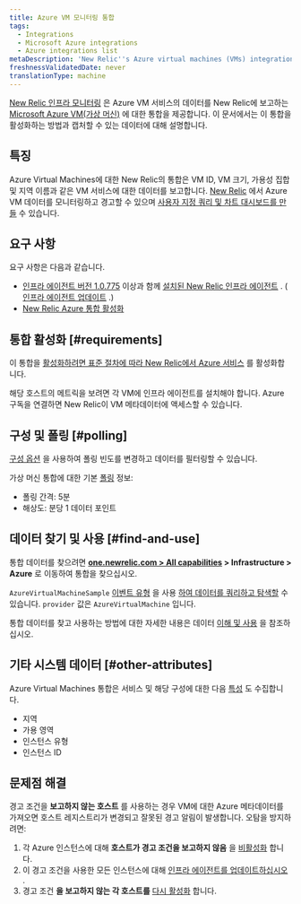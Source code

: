 ```yaml
---
title: Azure VM 모니터링 통합
tags:
  - Integrations
  - Microsoft Azure integrations
  - Azure integrations list
metaDescription: 'New Relic''s Azure virtual machines (VMs) integration: how to enable it, and what data it reports.'
freshnessValidatedDate: never
translationType: machine
---
```


[New Relic 인프라 모니터링](/docs/infrastructure) 은 Azure VM 서비스의 데이터를 New Relic에 보고하는 [Microsoft Azure VM(가상 머신)](https://docs.microsoft.com/en-us/azure/virtual-machines/) 에 대한 통합을 제공합니다. 이 문서에서는 이 통합을 활성화하는 방법과 캡처할 수 있는 데이터에 대해 설명합니다.

## 특징

Azure Virtual Machines에 대한 New Relic의 통합은 VM ID, VM 크기, 가용성 집합 및 지역 이름과 같은 VM 서비스에 대한 데이터를 보고합니다. [New Relic](/docs/infrastructure) 에서 Azure VM 데이터를 모니터링하고 경고할 수 있으며 [사용자 지정 쿼리 및 차트 대시보드를 만들](/docs/using-new-relic/data/understand-data/query-new-relic-data) 수 있습니다.

## 요구 사항

요구 사항은 다음과 같습니다.

* [인프라 에이전트 버전 1.0.775](/docs/release-notes/infrastructure-release-notes/infrastructure-agent-release-notes) 이상과 함께 [설치된 New Relic 인프라 에이전트](/docs/infrastructure/new-relic-infrastructure/installation) . ( [인프라 에이전트 업데이트](/docs/infrastructure/new-relic-infrastructure/installation/update-infrastructure-agent) .)
* [New Relic Azure 통합 활성화](/docs/infrastructure/microsoft-azure-integrations/getting-started/activate-azure-integrations)

## 통합 활성화 [#requirements]

이 통합을 [활성화하려면 표준 절차에 따라 New Relic에서 Azure 서비스](/docs/infrastructure/microsoft-azure-integrations/getting-started/activate-azure-integrations) 를 활성화합니다.

<Callout variant="important">
  해당 호스트의 메트릭을 보려면 각 VM에 인프라 에이전트를 설치해야 합니다. Azure 구독을 연결하면 New Relic이 VM 메타데이터에 액세스할 수 있습니다.
</Callout>

## 구성 및 폴링 [#polling]

[구성 옵션](/docs/integrations/new-relic-integrations/getting-started/configure-polling-frequency-data-collection-cloud-integrations) 을 사용하여 폴링 빈도를 변경하고 데이터를 필터링할 수 있습니다.

가상 머신 통합에 대한 기본 [폴링](/docs/infrastructure/microsoft-azure-integrations/azure-integrations-list/azure-polling-intervals-infrastructure-integrations) 정보:

* 폴링 간격: 5분
* 해상도: 분당 1 데이터 포인트

## 데이터 찾기 및 사용 [#find-and-use]

통합 데이터를 찾으려면 **[one.newrelic.com > All capabilities](https://one.newrelic.com/all-capabilities) > Infrastructure > Azure** 로 이동하여 통합을 찾으십시오.

`AzureVirtualMachineSample` [이벤트 유형](/docs/data-apis/understand-data/new-relic-data-types/#event-data) 을 사용 [하여 데이터를 쿼리하고 탐색할](/docs/using-new-relic/data/understand-data/query-new-relic-data) 수 있습니다. `provider` 값은 `AzureVirtualMachine` 입니다.

통합 데이터를 찾고 사용하는 방법에 대한 자세한 내용은 데이터 [이해 및 사용](/docs/infrastructure/integrations/find-use-infrastructure-integration-data) 을 참조하십시오.

## 기타 시스템 데이터 [#other-attributes]

Azure Virtual Machines 통합은 서비스 및 해당 구성에 대한 다음 [특성](/docs/accounts-partnerships/education/getting-started-new-relic/glossary#attribute) 도 수집합니다.

* 지역
* 가용 영역
* 인스턴스 유형
* 인스턴스 ID

## 문제점 해결

경고 조건을 **보고하지 않는 호스트** 를 사용하는 경우 VM에 대한 Azure 메타데이터를 가져오면 호스트 레지스트리가 변경되고 잘못된 경고 알림이 발생합니다. 오탐을 방지하려면:

1. 각 Azure 인스턴스에 대해 **호스트가 경고 조건을 보고하지 않음** 을 [비활성화](/docs/infrastructure/new-relic-infrastructure/infrastructure-alert-conditions/infrastructure-alerts-add-edit-or-view-host-alert-information#maintain-alerts) 합니다.
2. 이 경고 조건을 사용한 모든 인스턴스에 대해 [인프라 에이전트를 업데이트하십시오](/docs/infrastructure/new-relic-infrastructure/installation/update-infrastructure-agent) .
3. 경고 조건 **을 보고하지 않는 각 호스트를** [다시 활성화](/docs/infrastructure/new-relic-infrastructure/infrastructure-alert-conditions/infrastructure-alerts-add-edit-or-view-host-alert-information#maintain-alerts) 합니다.